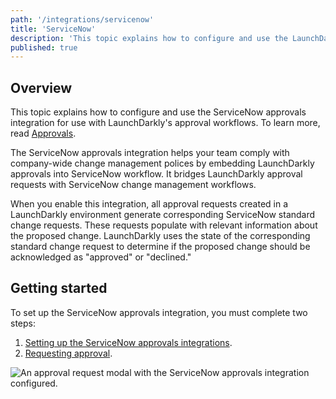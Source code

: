 ```yaml
---
path: '/integrations/servicenow'
title: 'ServiceNow'
description: 'This topic explains how to configure and use the LaunchDarkly ServiceNow approvals integration. You can use the LaunchDarkly ServiceNow approvals integration to generate ServiceNow standard change requests for proposed changes in LaunchDarkly.'
published: true
---
```


## Overview

This topic explains how to configure and use the ServiceNow approvals integration for use with LaunchDarkly's approval workflows. To learn more, read [Approvals](../home/managing-flags/feature-workflows/approvals).

The ServiceNow approvals integration helps your team comply with company-wide change management polices by embedding LaunchDarkly approvals into ServiceNow workflow. It bridges LaunchDarkly approval requests with ServiceNow change management workflows.

When you enable this integration, all approval requests created in a LaunchDarkly environment generate corresponding ServiceNow standard change requests. These requests populate with relevant information about the proposed change. LaunchDarkly uses the state of the corresponding standard change request to determine if the proposed change should be acknowledged as "approved" or "declined."

## Getting started

To set up the ServiceNow approvals integration, you must complete two steps:

1. [Setting up the ServiceNow approvals integrations](/integrations/servicenow/setting-up).
2. [Requesting approval](/integrations/servicenow/approvals).

![An approval request modal with the ServiceNow approvals integration configured.](../../images/servicenow-create-approval-request-modal.png)
